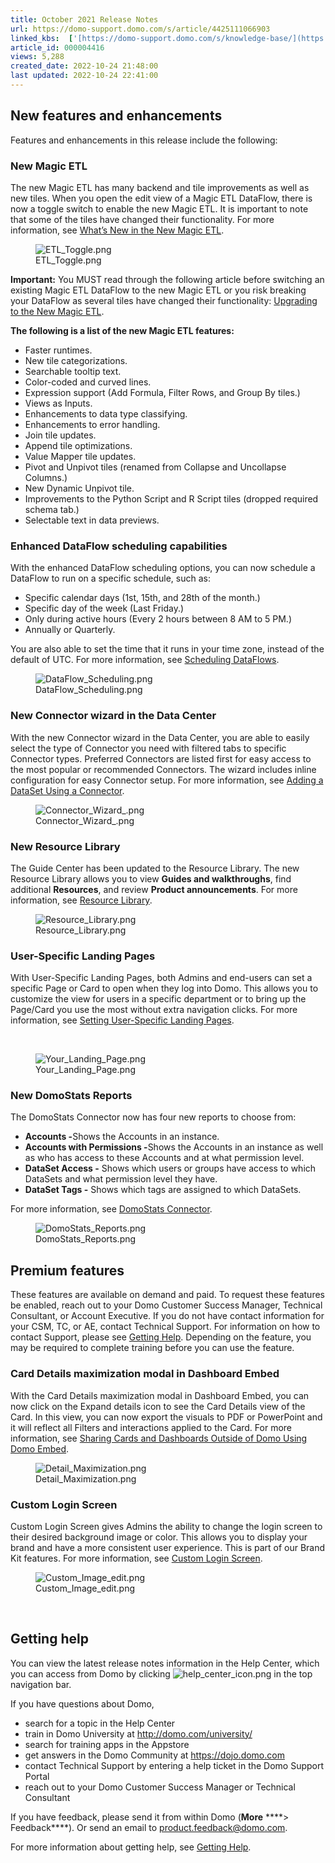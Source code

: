 ```yaml
---
title: October 2021 Release Notes
url: https://domo-support.domo.com/s/article/4425111066903
linked_kbs:  ['[https://domo-support.domo.com/s/knowledge-base/](https://domo-support.domo.com/s/knowledge-base/)', '[https://domo-support.domo.com/s/](https://domo-support.domo.com/s/)', '[https://domo-support.domo.com/s/topic/0TO5w000000ZamwGAC](https://domo-support.domo.com/s/topic/0TO5w000000ZamwGAC)', '[https://domo-support.domo.com/s/topic/0TO5w000000Zan7GAC](https://domo-support.domo.com/s/topic/0TO5w000000Zan7GAC)', '[https://domo-support.domo.com/s/article/4408794063639](https://domo-support.domo.com/s/article/4408794063639)', '[https://domo-support.domo.com/s/article/360047787514](https://domo-support.domo.com/s/article/360047787514)', '[https://domo-support.domo.com/s/article/360043427873](https://domo-support.domo.com/s/article/360043427873)', '[https://domo-support.domo.com/s/article/360042926274](https://domo-support.domo.com/s/article/360042926274)', '[https://domo-support.domo.com/s/article/4409542407063](https://domo-support.domo.com/s/article/4409542407063)', '[https://domo-support.domo.com/s/article/4409575159191](https://domo-support.domo.com/s/article/4409575159191)', '[https://domo-support.domo.com/s/article/360043433813](https://domo-support.domo.com/s/article/360043433813)', '[https://domo-support.domo.com/s/article/360042922874](https://domo-support.domo.com/s/article/360042922874)', '[https://domo-support.domo.com/s/article/360043437993](https://domo-support.domo.com/s/article/360043437993)', '[https://domo-support.domo.com/s/article/4407164711447](https://domo-support.domo.com/s/article/4407164711447)', '[https://domo-support.domo.com/s/article/4425111066903](https://domo-support.domo.com/s/article/4425111066903)', '[https://domo-support.domo.com/s/topic/0TO5w000000Zan7GAC/archived-feature-release-notes](https://domo-support.domo.com/s/topic/0TO5w000000Zan7GAC/archived-feature-release-notes)', '[https://domo-support.domo.com/s/article/360043429933](https://domo-support.domo.com/s/article/360043429933)', '[https://domo-support.domo.com/s/article/360043429953](https://domo-support.domo.com/s/article/360043429953)', '[https://domo-support.domo.com/s/article/360042925494](https://domo-support.domo.com/s/article/360042925494)', '[https://domo-support.domo.com/s/article/360043429913](https://domo-support.domo.com/s/article/360043429913)', '[https://domo-support.domo.com/s/article/4408174643607](https://domo-support.domo.com/s/article/4408174643607)', '[https://domo-support.domo.com/s/login/](https://domo-support.domo.com/s/login/)']
article_id: 000004416
views: 5,288
created_date: 2022-10-24 21:48:00
last updated: 2022-10-24 22:41:00
---
```




New features and enhancements
-----------------------------


Features and enhancements in this release include the following:


### New Magic ETL


The new Magic ETL has many backend and tile improvements as well as new tiles. When you open the edit view of a Magic ETL DataFlow, there is now a toggle switch to enable the new Magic ETL. It is important to note that some of the tiles have changed their functionality. For more information, see [What's New in the New Magic ETL](/s/article/4408794063639).


![ETL_Toggle.png](ETL_Toggle.png)







**Important:** You MUST read through the following article before switching an existing Magic ETL DataFlow to the new Magic ETL or you risk breaking your DataFlow as several tiles have changed their functionality: [Upgrading to the New Magic ETL](/s/article/360047787514).



**The following is a list of the new Magic ETL features:**


* Faster runtimes.
* New tile categorizations.
* Searchable tooltip text.
* Color-coded and curved lines.
* Expression support (Add Formula, Filter Rows, and Group By tiles.)
* Views as Inputs.
* Enhancements to data type classifying.
* Enhancements to error handling.
* Join tile updates.
* Append tile optimizations.
* Value Mapper tile updates.
* Pivot and Unpivot tiles (renamed from Collapse and Uncollapse Columns.)
* New Dynamic Unpivot tile.
* Improvements to the Python Script and R Script tiles (dropped required schema tab.)
* Selectable text in data previews.


### Enhanced DataFlow scheduling capabilities


With the enhanced DataFlow scheduling options, you can now schedule a DataFlow to run on a specific schedule, such as:


* Specific calendar days (1st, 15th, and 28th of the month.)
* Specific day of the week (Last Friday.)
* Only during active hours (Every 2 hours between 8 AM to 5 PM.)
* Annually or Quarterly.


You are also able to set the time that it runs in your time zone, instead of the default of UTC. For more information, see [Scheduling DataFlows](/s/article/360043427873).  
  



![DataFlow_Scheduling.png](DataFlow_Scheduling.png)


### New Connector wizard in the Data Center


With the new Connector wizard in the Data Center, you are able to easily select the type of Connector you need with filtered tabs to specific Connector types. Preferred Connectors are listed first for easy access to the most popular or recommended Connectors. The wizard includes inline configuration for easy Connector setup. For more information, see [Adding a DataSet Using a Connector](/s/article/360042926274).  
  



![Connector_Wizard_.png](Connector_Wizard_.png)


### New Resource Library


The Guide Center has been updated to the Resource Library. The new Resource Library allows you to view **Guides and walkthroughs**, find additional **Resources**, and review **Product announcements**. For more information, see [Resource Library](/s/article/4409542407063).  
  



![Resource_Library.png](Resource_Library.png)


### User-Specific Landing Pages


With User-Specific Landing Pages, both Admins and end-users can set a specific Page or Card to open when they log into Domo. This allows you to customize the view for users in a specific department or to bring up the Page/Card you use the most without extra navigation clicks. For more information, see [Setting User-Specific Landing Pages](/s/article/4409575159191).


 


![Your_Landing_Page.png](Your_Landing_Page.png)


### New DomoStats Reports


The DomoStats Connector now has four new reports to choose from:


* **Accounts -**Shows the Accounts in an instance.
* **Accounts with Permissions -**Shows the Accounts in an instance as well as who has access to these Accounts and at what permission level.
* **DataSet Access -** Shows which users or groups have access to which DataSets and what permission level they have.
* **DataSet Tags -** Shows which tags are assigned to which DataSets.


For more information, see [DomoStats Connector](/s/article/360043433813).  
  



![DomoStats_Reports.png](DomoStats_Reports.png)


Premium features
----------------


These features are available on demand and paid. To request these features be enabled, reach out to your Domo Customer Success Manager, Technical Consultant, or Account Executive. If you do not have contact information for your CSM, TC, or AE, contact Technical Support. For information on how to contact Support, please see [Getting Help](/s/article/360042922874 "Getting Help"). Depending on the feature, you may be required to complete training before you can use the feature.


### Card Details maximization modal in Dashboard Embed


With the Card Details maximization modal in Dashboard Embed, you can now click on the Expand details icon to see the Card Details view of the Card. In this view, you can now export the visuals to PDF or PowerPoint and it will reflect all Filters and interactions applied to the Card. For more information, see [Sharing Cards and Dashboards Outside of Domo Using Domo Embed](/s/article/360043437993).  
  



![Detail_Maximization.png](Detail_Maximization.png)


### Custom Login Screen


Custom Login Screen gives Admins the ability to change the login screen to their desired background image or color. This allows you to display your brand and have a more consistent user experience. This is part of our Brand Kit features. For more information, see [Custom Login Screen](/s/article/4407164711447).  
  



![Custom_Image_edit.png](Custom_Image_edit.png)


 


Getting help
------------


You can view the latest release notes information in the Help Center, which you can access from Domo by clicking ![help_center_icon.png](help_center_icon.png) in the top navigation bar.


If you have questions about Domo,


* search for a topic in the Help Center
* train in Domo University at [http://domo.com/university/](http://www.domo.com/university/ "http://www.domo.com/university/")
* search for training apps in the Appstore
* get answers in the Domo Community at [https://dojo.domo.com](https://dojo.domo.com/ "https://dojo.domo.com")
* contact Technical Support by entering a help ticket in the Domo Support Portal
* reach out to your Domo Customer Success Manager or Technical Consultant


If you have feedback, please send it from within Domo (**More** ****> Feedback****). Or send an email to [product.feedback@domo.com](mailto:product.feedback@domo.com "product.feedback@domo.com").


For more information about getting help, see [Getting Help](/s/article/360042922874 "Getting Help").

